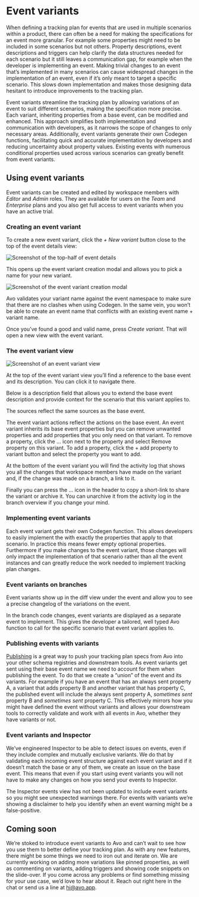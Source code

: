 
# Event variants

When defining a tracking plan for events that are used in multiple scenarios within a product, there can often be a need for making the specifications for an event more granular. For example some properties might need to be included in some scenarios but not others. Property descriptions, event descriptions and triggers can help clarify the data structures needed for each scenario but it still leaves a communication gap, for example when the developer is implementing an event. Making trivial changes to an event that’s implemented in many scenarios can cause widespread changes in the implementation of an event, even if it’s only meant to target a specific scenario. This slows down implementation and makes those designing data hesitant to introduce improvements to the tracking plan.

Event variants streamline the tracking plan by allowing variations of an event to suit different scenarios, making the specification more precise. Each variant, inheriting properties from a base event, can be modified and enhanced. This approach simplifies both implementation and communication with developers, as it narrows the scope of changes to only necessary areas. Additionally, event variants generate their own Codegen functions, facilitating quick and accurate implementation by developers and reducing uncertainty about property values. Existing events with numerous conditional properties used across various scenarios can greatly benefit from event variants.

## Using event variants

Event variants can be created and edited by workspace members with _Editor_ and _Admin_ roles. They are available for users on the _Team_ and _Enterprise_ plans and you also get full access to event variants when you have an active trial.

### Creating an event variant

To create a new event variant, click the _+ New variant_ button close to the top of the event details view: 

![Screenshot of the top-half of event details](/images/event-variants/event-details.png)

This opens up the event variant creation modal and allows you to pick a name for your new variant. 

![Screenshot of the event variant creation modal](/images/event-variants/create-event-variant-modal.png)

<Callout type="info" emoji="💡">Avo validates your variant name against the event namespace to make sure that there are no clashes when using Codegen. In the same vein, you won’t be able to create an event name that conflicts with an existing event name + variant name.</Callout>

Once you’ve found a good and valid name, press _Create variant_. That will open a new view with the event variant. 

### The event variant view

![Screenshot of an event variant view](/images/event-variants/event-variant.png)

At the top of the event variant view you’ll find a reference to the base event and its description. You can click it to navigate there.

Below is a description field that allows you to extend the base event description and provide context for the scenario that this variant applies to.

The sources reflect the same sources as the base event.

The event variant actions reflect the actions on the base event. An event variant inherits its base event properties but you can remove unwanted properties and add properties that you only need on that variant. To remove a property, click the … icon next to the property and select Remove property on this variant. To add a property, click the + add property to variant button and select the property you want to add. 

At the bottom of the event variant you will find the activity log that shows you all the changes that workspace members have made on the variant and, if the change was made on a branch, a link to it.

Finally you can press the … icon in the header to copy a short-link to share the variant or archive it. You can unarchive it from the activity log in the branch overview if you change your mind.


### Implementing event variants

Each event variant gets their own Codegen function. This allows developers to easily implement the with exactly the properties that apply to that scenario. In practice this means fewer empty optional properties. Furthermore if you make changes to the event variant, those changes will only impact the implementation of that scenario rather than all the event instances and can greatly reduce the work needed to implement tracking plan changes. 

### Event variants on branches

Event variants show up in the diff view under the event and allow you to see a precise changelog of the variations on the event.

In the branch code changes, event variants are displayed as a separate event to implement. This gives the developer a tailored, well typed Avo function to call for the specific scenario that event variant applies to.

### Publishing events with variants
[Publishing](/publishing/publishing/overview) is a great way to push your tracking plan specs from Avo into your other schema registries and downstream tools. As event variants get sent using their base event name we need to account for them when publishing the event. To do that we create a “union” of the event and its variants. For example if you have an event that has an always sent property A, a variant that adds property B and another variant that has property C, the published event will include the always sent property A, _sometimes sent_ property B and _sometimes sent_ property C. This effectively mirrors how you might have defined the event without variants and allows your downstream tools to correctly validate and work with all events in Avo, whether they have variants or not.

### Event variants and Inspector 

We’ve engineered Inspector to be able to detect issues on events, even if they include complex and mutually exclusive variants. We do that by validating each incoming event structure against each event variant and if it doesn’t match the base or any of them, we create an issue on the base event. This means that even if you start using event variants you will not have to make any changes on how you send your events to Inspector. 

<Callout emoji="⚠️">The Inspector events view has not been updated to include event variants so you might see unexpected warnings there. For events with variants we’re showing a disclaimer to help you identify when an event warning might be a false-positive.</Callout>

## Coming soon

We’re stoked to introduce event variants to Avo and can’t wait to see how you use them to better define your tracking plan. As with any new features, there might be some things we need to iron out and iterate on. We are currently working on adding more variations like pinned properties, as well as commenting on variants, adding triggers and showing code snippets on the slide-over. If you come across any problems or find something missing for your use case, we’d love to hear about it. Reach out right here in the chat or send us a line at [hi@avo.app](mailto:hi@avo.app). 
